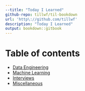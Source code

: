 ```yaml
---
--title: "Today I Learned"
github-repo: tillwf/til-bookdown
url: 'http\://github.com/tillwf'
description: "Today I Learned"
output: bookdown::gitbook
---
```



# Table of contents {-}

- [Data Engineering](./data-engineering.html)
- [Machine Learning](./machine-learning.html)
- [Interviews](./interviews.html)
- [Miscellaneous](./miscellaneous.html)
